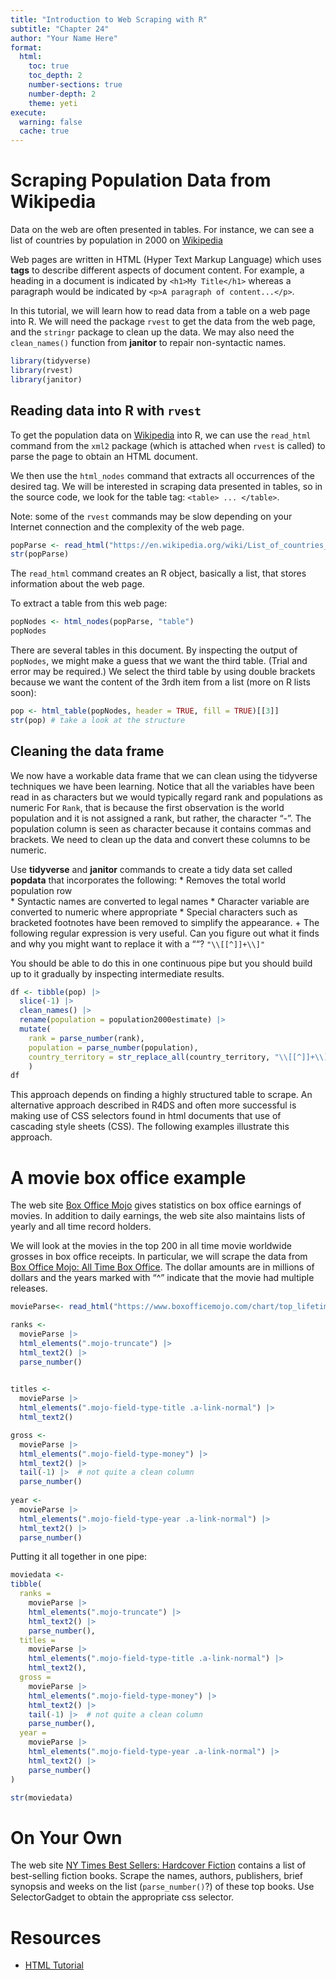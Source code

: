 ```yaml
---
title: "Introduction to Web Scraping with R"
subtitle: "Chapter 24"
author: "Your Name Here"
format:
  html:
    toc: true
    toc_depth: 2
    number-sections: true
    number-depth: 2
    theme: yeti
execute: 
  warning: false
  cache: true
---
```


# Scraping Population Data from Wikipedia


Data on the web are often presented in tables. For instance, we can see a list of countries by population in 2000 on [Wikipedia](https://en.wikipedia.org/wiki/List_of_countries_by_population_in_2000)


Web pages are written in HTML (Hyper Text Markup Language) which uses **tags** to describe different aspects of document content. For example, a heading in a document is indicated by `<h1>My Title</h1>` whereas a paragraph would be indicated by `<p>A paragraph of content...</p>`. 


In this tutorial, we will learn how to read data from a table on a web page into R. We will need the package `rvest` to get the data from the web page, and the `stringr` package to clean up the data. We may also need  the `clean_names()` function from **janitor** to repair non-syntactic names.


```r
library(tidyverse)
library(rvest)
library(janitor)
```


## Reading data into R with `rvest`


To get the population data on [Wikipedia](https://en.wikipedia.org/wiki/List_of_countries_by_population_in_2000) into R, we can use the `read_html` command from the `xml2` package (which is attached when `rvest` is called) to parse the page to obtain an HTML document. 


We then use the `html_nodes` command that extracts all occurrences of the desired tag. We will be interested in scraping data presented in tables, so in the source code, we look for the table tag: `<table> ... </table>`.


Note: some of the `rvest` commands may be slow depending on your Internet connection and the complexity of the web page.


```r
popParse <- read_html("https://en.wikipedia.org/wiki/List_of_countries_by_population_in_2000")
str(popParse)
```


The `read_html` command creates an R object, basically a list, that stores information about the web page.


To extract a table from this web page:


```r
popNodes <- html_nodes(popParse, "table")
popNodes
```
There are several tables in this document. By inspecting the output of `popNodes`, we might make a guess that we want the third table. (Trial and error may be required.) We select the third table by using double brackets because we want the content of the 3rdh item from a list (more on R lists soon):


```r
pop <- html_table(popNodes, header = TRUE, fill = TRUE)[[3]]
str(pop) # take a look at the structure
```

##  Cleaning the data frame


We now have a workable data frame that we can clean using the tidyverse techniques we have been learning. Notice that all the variables have been read in as characters but we would typically regard rank and populations as numeric   For `Rank`, that is because the first observation is the world population and it is not assigned a rank, but rather, the character "-". The population column is seen as character because it contains commas and brackets. We need to clean up the data and convert these columns to be numeric.

Use **tidyverse** and **janitor**  commands to create a tidy data set called **popdata** that incorporates the following:
  * Removes the total world population row  
  * Syntactic names are converted to legal names
  * Character variable are converted to numeric where appropriate 
  * Special characters such as bracketed footnotes have been removed to simplify the appearance.
    + The following regular expression is very useful. Can you figure out what it finds and why you might want to replace it with a ""?
    ` "\\[[^]]+\\]" `
  
You should be able to do this in one continuous pipe but you should build up to it gradually by inspecting intermediate results. 

```r
df <- tibble(pop) |> 
  slice(-1) |>  
  clean_names() |> 
  rename(population = population2000estimate) |> 
  mutate(
    rank = parse_number(rank), 
    population = parse_number(population),
    country_territory = str_replace_all(country_territory, "\\[[^]]+\\]", "" )
    )
df
```


This approach depends on finding a highly structured table to scrape. An alternative approach described in R4DS and often more successful is making use of CSS selectors found in html documents that use of cascading style sheets (CSS).  The following examples illustrate this approach.





# A movie box office example


The web site [Box Office Mojo](http://www.boxofficemojo.com) gives statistics on box office earnings of movies. In addition to daily earnings, the web site also maintains lists of yearly and all time record holders.


We will look at the movies in the top 200 in all time movie worldwide grosses in box office receipts. In particular, we will scrape the data from [Box Office Mojo: All Time Box Office](http://www.boxofficemojo.com/alltime/world/?pagenum=1). The dollar amounts are in millions of dollars and the years marked with "^" indicate that the movie had multiple releases.


```r
movieParse<- read_html("https://www.boxofficemojo.com/chart/top_lifetime_gross/?area=XWW")

ranks <-
  movieParse |> 
  html_elements(".mojo-truncate") |> 
  html_text2() |> 
  parse_number()
  

titles <- 
  movieParse |> 
  html_elements(".mojo-field-type-title .a-link-normal") |> 
  html_text2()

gross <-
  movieParse |> 
  html_elements(".mojo-field-type-money") |> 
  html_text2() |>
  tail(-1) |>  # not quite a clean column
  parse_number()
  
year <-
  movieParse |> 
  html_elements(".mojo-field-type-year .a-link-normal") |> 
  html_text2() |> 
  parse_number()
```

Putting it all together in one pipe:

```r
moviedata <-
tibble(
  ranks =
    movieParse |> 
    html_elements(".mojo-truncate") |> 
    html_text2() |> 
    parse_number(),
  titles = 
    movieParse |> 
    html_elements(".mojo-field-type-title .a-link-normal") |> 
    html_text2(),
  gross =
    movieParse |> 
    html_elements(".mojo-field-type-money") |> 
    html_text2() |>
    tail(-1) |>  # not quite a clean column
    parse_number(),
  year =
    movieParse |> 
    html_elements(".mojo-field-type-year .a-link-normal") |> 
    html_text2() |> 
    parse_number()
)

str(moviedata)
```



#  On Your Own


The web site [NY Times Best Sellers: Hardcover Fiction](http://www.nytimes.com/books/best-sellers/hardcover-fiction) contains a list of best-selling fiction books. Scrape the names, authors, publishers, brief synopsis  and weeks on the list (`parse_number()`?) of these top books. Use SelectorGadget to obtain the appropriate css selector. 




# Resources

* [HTML Tutorial](www.w3schools.com)